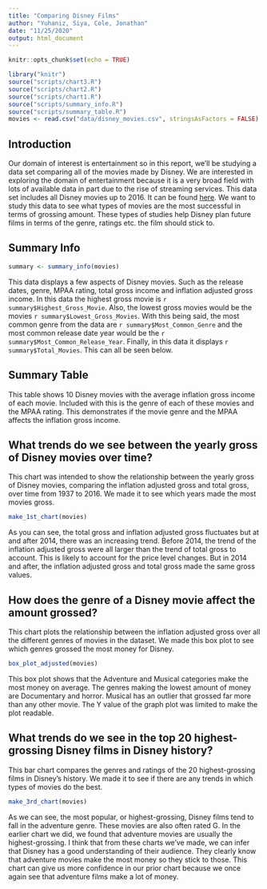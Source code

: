 ```yaml
---
title: "Comparing Disney Films"
author: "Yuhaniz, Siya, Cole, Jonathan"
date: "11/25/2020"
output: html_document
---
```

```r
knitr::opts_chunk$set(echo = TRUE)
```

```r
library("knitr")
source("scripts/chart3.R")
source("scripts/chart2.R")
source("scripts/chart1.R")
source("scripts/summary_info.R")
source("scripts/summary_table.R")
movies <- read.csv("data/disney_movies.csv", stringsAsFactors = FALSE)
```
## Introduction

Our domain of interest is entertainment so in this report, we'll be studying a 
data set comparing all of the movies made by Disney. We are interested in 
exploring the domain of entertainment because it is a very broad field with lots 
of available data in part due to the rise of streaming services. This data set 
includes all Disney movies up to 2016. It can be found [here](https://www.kaggle.com/prateekmaj21/disney-movies?select=disney_movies.csv).
We want to study this data to see what types of movies are the most successful 
in terms of grossing amount. These types of studies help Disney plan future 
films in terms of the genre, ratings etc. the film should stick to.

## Summary Info
```r
summary <- summary_info(movies)
```
This data displays a few aspects of Disney movies. Such as the release dates, 
genre, MPAA rating, total gross income and inflation adjusted gross income. In 
this data the highest gross movie is `r summary$Highest_Gross_Movie`. Also, the lowest 
gross movies would be the movies `r summary$Lowest_Gross_Movies`. With this being said, 
the most common genre from the data are `r summary$Most_Common_Genre` and the most 
common release date year would be the `r summary$Most_Common_Release_Year`. Finally, 
in this data it displays `r summary$Total_Movies`. This can all be seen below.


## Summary Table

This table shows 10 Disney movies with the average inflation gross income of 
each movie. Included with this is the genre of each of these movies and the 
MPAA rating. This demonstrates if the movie genre and the MPAA affects the 
inflation gross income. 

## What trends do we see between the yearly gross of Disney movies over time?

This chart was intended to show the relationship between the yearly gross of 
Disney movies, comparing the inflation adjusted gross and total gross, over time 
from 1937 to 2016. We made it to see which years made the most movies gross.

```r
make_1st_chart(movies)
```

As you can see, the total gross and inflation adjusted gross fluctuates but at 
and after 2014, there was an increasing trend. Before 2014, the trend of the 
inflation adjusted gross were all larger than the trend of total gross to 
account. This is likely to account for the price level changes. But in 2014 and 
after, the inflation adjusted gross and total gross made the same gross values.

## How does the genre of a Disney movie affect the amount grossed?

This chart plots the relationship between the inflation adjusted gross over all 
the different genres of movies in the dataset. We made this box plot to see 
which genres grossed the most money for Disney.

```r
box_plot_adjusted(movies)
```

This box plot shows that the Adventure and Musical categories make the most 
money on average. The genres making the lowest amount of money are Documentary 
and horror. Musical has an outlier that grossed far more than any other movie. 
The Y value of the graph plot was limited to make the plot readable.  


## What trends do we see in the top 20 highest-grossing Disney films in Disney history?

This bar chart compares the genres and ratings of the 20 highest-grossing 
films in Disney's history. We made it to see if there are any trends in which
types of movies do the best.

``` r
make_3rd_chart(movies)
```

As we can see, the most popular, or highest-grossing, Disney films tend to 
fall in the adventure genre. These movies are also often rated G. In the 
earlier chart we did, we found that adventure movies are usually the 
highest-grossing. I think that from these charts we've made, we can infer that 
Disney has a good understanding of their audience. They clearly know that 
adventure movies make the most money so they stick to those. This chart can 
give us more confidence in our prior chart because we once again see that 
adventure films make a lot of money. 
